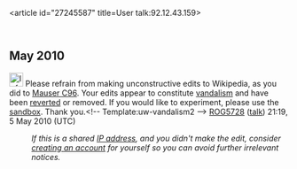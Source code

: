 <article id="27245587" title=User talk:92.12.43.159>
	<talkpage id="27245587" title="User talk:92.12.43.159">
==May 2010==
[[File:Information.svg|25px]] Please refrain from making unconstructive edits to Wikipedia, as you did to [[Mauser C96]]. Your edits appear to constitute [[Wikipedia:Vandalism|vandalism]] and have been [[Help:Reverting|reverted]] or removed. If you would like to experiment, please use the [[Wikipedia:Sandbox|sandbox]]. Thank you.&lt;!-- Template:uw-vandalism2 --&gt; [[User:ROG5728|ROG5728]] ([[User talk:ROG5728|talk]]) 21:19, 5 May 2010 (UTC)
:''If this is a shared [[IP address]], and you didn't make the edit, consider [[Wikipedia:Why create an account?|creating an account]] for yourself so you can avoid further irrelevant notices.''
	</talkpage>
</article>